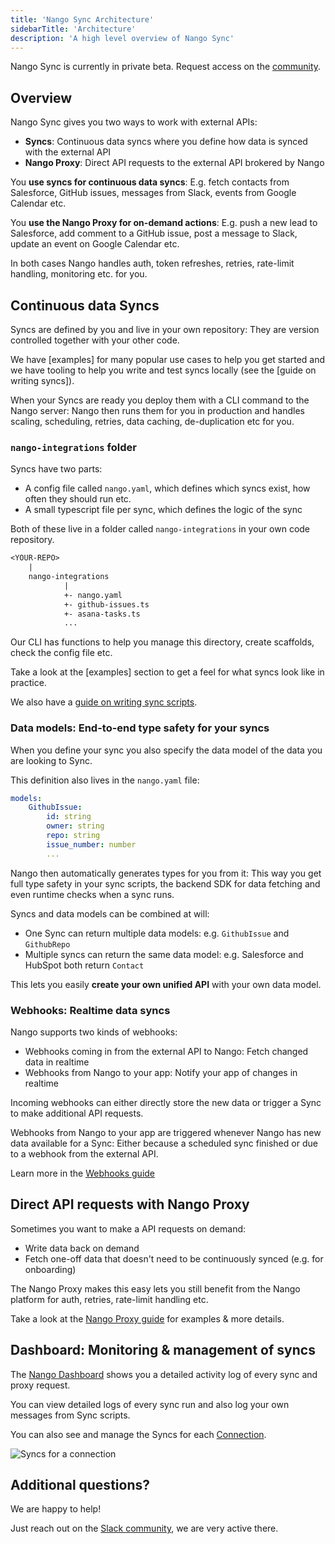 ```yaml
---
title: 'Nango Sync Architecture'
sidebarTitle: 'Architecture'
description: 'A high level overview of Nango Sync'
---
```


<Note>Nango Sync is currently in private beta. Request access on the [community](https://nango.dev/slack).</Note>


## Overview

Nango Sync gives you two ways to work with external APIs:

- **Syncs**: Continuous data syncs where you define how data is synced with the external API
- **Nango Proxy**: Direct API requests to the external API brokered by Nango

You **use syncs for continuous data syncs**: E.g. fetch contacts from Salesforce, GitHub issues, messages from Slack, events from Google Calendar etc.

You **use the Nango Proxy for on-demand actions**: E.g. push a new lead to Salesforce, add comment to a GitHub issue, post a message to Slack, update an event on Google Calendar etc.

In both cases Nango handles auth, token refreshes, retries, rate-limit handling, monitoring etc. for you.

## Continuous data Syncs

Syncs are defined by you and live in your own repository: They are version controlled together with your other code.

We have [examples] for many popular use cases to help you get started and we have tooling to help you write and test syncs locally (see the [guide on writing syncs]).

When your Syncs are ready you deploy them with a CLI command to the Nango server: Nango then runs them for you in production and handles scaling, scheduling, retries, data caching, de-duplication etc for you.

### `nango-integrations` folder

Syncs have two parts:
- A config file called `nango.yaml`, which defines which syncs exist, how often they should run etc.
- A small typescript file per sync, which defines the logic of the sync

Both of these live in a folder called `nango-integrations` in your own code repository.

```txt nango-integrations structure
<YOUR-REPO>
    |
    nango-integrations
            |
            +- nango.yaml
            +- github-issues.ts
            +- asana-tasks.ts
            ...
```

Our CLI has functions to help you manage this directory, create scaffolds, check the config file etc.

Take a look at the [examples] section to get a feel for what syncs look like in practice.

We also have a [guide on writing sync scripts](/nango-sync/guides/sync).

### Data models: End-to-end type safety for your syncs

When you define your sync you also specify the data model of the data you are looking to Sync.

This definition also lives in the `nango.yaml` file:

```yaml nango.yaml
models:
    GithubIssue:
        id: string
        owner: string
        repo: string
        issue_number: number
        ...
```


Nango then automatically generates types for you from it: This way you get full type safety in your sync scripts, the backend SDK for data fetching and even runtime checks when a sync runs.

Syncs and data models can be combined at will:
- One Sync can return multiple data models: e.g. `GithubIssue` and `GithubRepo`
- Multiple syncs can return the same data model: e.g. Salesforce and HubSpot both return `Contact`

This lets you easily **create your own unified API** with your own data model.

### Webhooks: Realtime data syncs

Nango supports two kinds of webhooks:
- Webhooks coming in from the external API to Nango: Fetch changed data in realtime
- Webhooks from Nango to your app: Notify your app of changes in realtime

Incoming webhooks can either directly store the new data or trigger a Sync to make additional API requests.

Webhooks from Nango to your app are triggered whenever Nango has new data available for a Sync: Either because a scheduled sync finished or due to a webhook from the external API.

Learn more in the [Webhooks guide](/nango-sync/guides/webhooks)

## Direct API requests with Nango Proxy

Sometimes you want to make a API requests on demand:
- Write data back on demand
- Fetch one-off data that doesn't need to be continuously synced (e.g. for onboarding)

The Nango Proxy makes this easy lets you still benefit from the Nango platform for auth, retries, rate-limit handling etc.

Take a look at the [Nango Proxy guide](/nango-sync/guides/nango-proxy) for examples & more details.

## Dashboard: Monitoring & management of syncs

The [Nango Dashboard](https://app.nango.dev) shows you a detailed activity log of every sync and proxy request.

You can view detailed logs of every sync run and also log your own messages from Sync scripts.

You can also see and manage the Syncs for each [Connection](/core-concepts#connections).

![Syncs for a connection](/images/nango-sync/nango-connection-sync.png)

## Additional questions?

We are happy to help!

Just reach out on the [Slack community](https://nango.dev/slack), we are very active there.